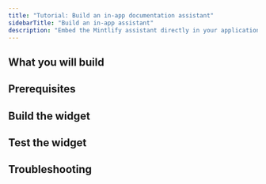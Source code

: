 ```yaml
---
title: "Tutorial: Build an in-app documentation assistant"
sidebarTitle: "Build an in-app assistant"
description: "Embed the Mintlify assistant directly in your application to provide contextual documentation help"
---
```


## What you will build

## Prerequisites

## Build the widget

## Test the widget

## Troubleshooting
